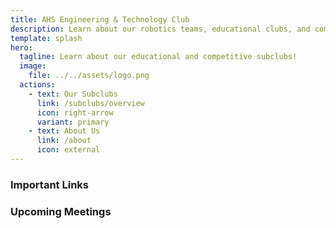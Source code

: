 ```yaml
---
title: AHS Engineering & Technology Club
description: Learn about our robotics teams, educational clubs, and competitive clubs!
template: splash
hero:
  tagline: Learn about our educational and competitive subclubs!
  image:
    file: ../../assets/logo.png
  actions:
    - text: Our Subclubs
      link: /subclubs/overview
      icon: right-arrow
      variant: primary
    - text: About Us
      link: /about
      icon: external
---
```



### Important Links

<CardGrid>
    <LinkCard
        title="Intro Meeting Slides"
        href="https://docs.google.com/presentation/d/1Kh1SQTEgOE1J9AtKPHZ51T12J3ih7k6-7k-YssVbvCk/edit#slide=id.g879ee6e074_1_639"
    />
    <LinkCard
        title="Member Interest Form"
        href="https://docs.google.com/forms/d/e/1FAIpQLSe386cIBtCptZK9Ew9hdzY74gR0_y5SH2yfIGn32Xqu4-ERTw/viewform"
    />
    <LinkCard
        title="Officer Applications"
        href="https://docs.google.com/forms/d/e/1FAIpQLSegPK1Y_V3fGgvJ3tigkCBD1Xc6GWc6RHT_kj3bjMqhpg6glw/closedform"
    />
    <LinkCard
        title="Subclub Applications"
        href="https://docs.google.com/forms/d/e/1FAIpQLSdQmuJe9xn52Wq6ao5jAzd7R01d92VG-zZdkLZd6dOCz60l1w/closedform"
    />
</CardGrid>

### Upcoming Meetings


<CardGrid>
	<Schedule order={0} client:visible></Schedule>
	<Schedule order={1} client:visible></Schedule>
	<Schedule order={2} client:visible></Schedule>
	<Schedule order={3} client:visible></Schedule>
	<Schedule order={4} client:visible></Schedule>
	<Schedule order={5} client:visible></Schedule>
</CardGrid>
